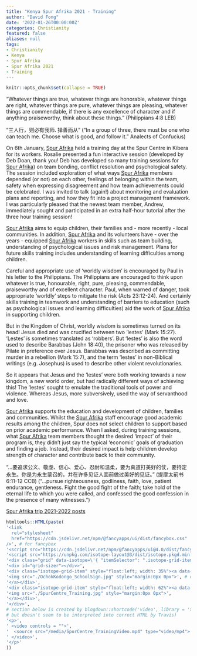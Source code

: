```yaml
---
title: "Kenya Spur Afrika 2021 - Training"
author: "David Fong"
date: '2022-01-26T00:00:00Z'
categories: Christianity
featured: false
aliases: null
tags:
- Christianity
- Kenya
- Spur Afrika
- Spur Afrika 2021
- Training
---
```


```r
knitr::opts_chunk$set(collapse = TRUE)
```

"Whatever things are true, whatever things are honorable, whatever things are right, whatever things are pure, whatever things are pleasing, whatever things are commendable, if there is any excellence of character and if anything praiseworthy, think about these things." (Philippians 4:8 LEB)

"三人行，则必有我师. 择善而从" ("In a group of three, there must be one who can teach me. Choose what is good, and follow it." Analects of Confucius)

On 6th January, [Spur Afrika](https://spurafrika.org/) held a training day at the Spur Centre in Kibera for its workers. Rosalie presented a fun interactive session (developed by Deb Doan, thank you!  Deb has developed so many training sessions for [Spur Afrika](https://spurafrika.org/)) on team bonding, conflict resolution and psychological safety. The session included exploration of what ways [Spur Afrika](https://spurafrika.org/) members depended (or not) on each other, feelings of belonging within the team, safety when expressing disagreement and how team achievements could be celebrated. I was invited to talk (again!) about monitoring and evaluation plans and reporting, and how they fit into a project management framework. I was particularly pleased that the newest team member, Andrew, immediately sought and participated in an extra half-hour tutorial after the three hour training session!

[Spur Afrika](https://spurafrika.org/) aims to equip children, their families and - more recently - local communities. In addition, [Spur Afrika](https://spurafrika.org/) and its volunteers have - over the years - equipped [Spur Afrika](https://spurafrika.org/) workers in skills such as team building, understanding of psychological issues and risk management. Plans for future skills training includes understanding of learning difficulties among children.

Careful and appropriate use of 'worldly wisdom' is encouraged by Paul in his letter to the Philippians. The Philippians are encouraged to think upon whatever is true, honourable, right, pure, pleasing, commendable, praiseworthy and of excellent character. Paul, when warned of danger, took appropriate 'worldly' steps to mitigate the risk (Acts 23:12-24). And certainly skills training in teamwork and understanding of barriers to education (such as psychological issues and learning difficulties) aid the work of [Spur Afrika](https://spurafrika.org/) in supporting children.

But in the Kingdom of Christ, worldly wisdom is sometimes turned on its head! Jesus died and was crucified between two 'lestes' (Mark 15:27). 'Lestes' is sometimes translated as 'robbers'. But 'lestes' is also the word used to describe Barabbas (John 18:40), the prisoner who was released by Pilate in preference over Jesus. Barabbas was described as committing murder in a rebellion (Mark 15:7), and the term 'lestes' in non-Biblical writings (e.g. Josephus) is used to describe other violent revolutionaries.

So it appears that Jesus and the 'lestes'  were both working towards a new kingdom, a new world order, but had radically different ways of achieving this! The 'lestes' sought to emulate the traditional tools of power and violence. Whereas Jesus, more subversively, used the way of servanthood and love.

[Spur Afrika](https://spurafrika.org/) supports the education and development of children, families and communities. Whilst the [Spur Afrika](https://spurafrika.org/) staff encourage good academic results among the children, Spur does not select children to support based on prior academic performance. When I asked, during training sessions, what [Spur Afrika](https://spurafrika.org/) team members thought the desired 'impact' of their program is, they didn't just say the typical 'economic' goals of graduation and finding a job. Instead, their desired impact is help children develop strength of character and contribute back to their community.

"...要追求公义、敬虔、信心、爱心、忍耐和温柔，要为真道打美好的仗，要持定永生。你是为永生蒙召的，并在许多见证人面前做过美好的见证。" (提摩太前书 6:11-12 CCB) ("...pursue righteousness, godliness, faith, love, patient endurance, gentleness. Fight the good fight of the faith; take hold of the eternal life to which you were called, and confessed the good confession in the presence of many witnesses.")

[Spur Afrika trip 2021-2022 posts](/spurafrika2021/)

```r
htmltools::HTML(paste(
'<link
  rel="stylesheet"
  href="https://cdn.jsdelivr.net/npm/@fancyapps/ui/dist/fancybox.css"
/>', # for fancybox
'<script src="https://cdn.jsdelivr.net/npm/@fancyapps/ui@4.0/dist/fancybox.umd.js"></script>', # for fancybox
'<script src="https://unpkg.com/isotope-layout@3/dist/isotope.pkgd.min.js"></script>', # for isotope
'<div class="grid" data-isotope=\'{ "itemSelector": ".isotope-grid-item", "masonry": "{\"columnWidth\": \".grid-sizer\"}", "percentPosition": "true", "gutter": 0}\' >',
'<div id="grid-sizer"></div>',
'<div class="isotope-grid-item" style="float:left; width: 35%"><a data-fancybox="gallery" href="./OchokKodongo_SchoolSign.jpg">',
'<img src="./OchokKodongo_SchoolSign.jpg" style="margin:0px 0px">', # default CSS top/bottom margin is not zero
'</a></div>',
'<div class="isotope-grid-item" style="float:left; width: 62%"><a data-fancybox="gallery" href="./SpurCentre_Training.jpg">',
'<img src="./SpurCentre_Training.jpg" style="margin:0px 0px">',
'</a></div>',
'</div>',
# section below is created by blogdown::shortcode('video', library = 'true', src = 'SpurCentre_TrainingVideo.mp4', controls = 'yes')
# but doesn't seem to be interpreted into correct HTML by Travis)
'<p>',
' <video controls = "">',
'  <source src="/media/SpurCentre_TrainingVideo.mp4" type="video/mp4">',
' </video>',
'</p>'
))
```
